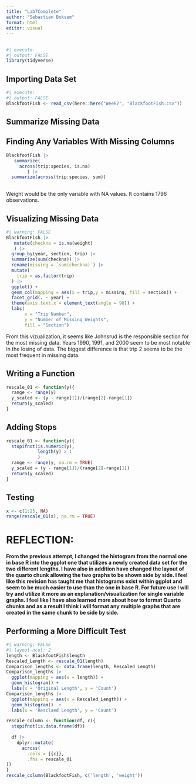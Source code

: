 ```yaml
---
title: "Lab7Complete"
author: "Sebastian Boksem"
format: html
editor: visual
---
```


## 

```r
#| execute:
#| output: FALSE
library(tidyverse)
```

## Importing Data Set

```r
#| execute:
#| output: FALSE
BlackfootFish <- read_csv(here::here("Week7", "BlackfootFish.csv"))

```

## Summarize Missing Data

## Finding Any Variables With Missing Columns

```r
BlackfootFish |>
   summarize(
     across(trip:species, is.na)
        ) |>
  summarize(across(trip:species, sum))
 
```

Weight would be the only variable with NA values. It contains 1796 observations.

## Visualizing Missing Data

```r
#| warning: FALSE
BlackfootFish |>
   mutate(checkna = is.na(weight)
   ) |>
  group_by(year, section, trip) |>
  summarize(sum(checkna)) |>
  rename(missing = `sum(checkna)`) |>
  mutate(
    trip = as.factor(trip)
  ) |>
  ggplot() +
  geom_col(mapping = aes(x = trip,y = missing, fill = section)) +
  facet_grid(. ~ year) +
  theme(axis.text.x = element_text(angle = 90)) +
  labs(
       x = "Trip Number",
       y = "Number of Missing Weights",
       fill = "Section")

```

From this vizualization, it seems like Johnsrud is the responsible section for the most missing data. Years 1990, 1991, and 2000 seem to be most notable in the losing of data. The biggest difference is that trip 2 seems to be the most frequent in missing data.

## Writing a Function

```r
rescale_01 <- function(y){
  range <- range(y)
  y_scaled <- (y - range[1])/(range[2]-range[1])
  return(y_scaled)
}
```

## Adding Stops

```r
rescale_01 <- function(y){
  stopifnot(is.numeric(y),
            length(y) > 1
            )
  range <- range(y, na.rm = TRUE)
  y_scaled = (y - range[1])/(range[2]-range[1])
  return(y_scaled)
}
```

## Testing

```r
x <- c(1:25, NA)
range(rescale_01(x), na.rm = TRUE)

```

# **REFLECTION:**

**From the previous attempt, I changed the histogram from the normal one in base R into the ggplot one that utilizes a newly created data set for the two different lengths. I have also in addition have changed the layout of the quarto chunk allowing the two graphs to be shown side by side. I feel like this revision has taught me that histograms exist within ggplot and seem to be much easier to use than the one in base R. For future use I will try and utilize it more as an explanation/visualization for single variable graphs. I feel like I have also learned more about how to format Quarto chunks and as a result I think i will format any multiple graphs that are created in the same chunk to be side by side.**

## Performing a More Difficult Test

```r
#| warning: FALSE
#| layout-ncol: 2
length <- BlackfootFish$length
Rescaled_Length <- rescale_01(length)
Comparison_lengths <- data.frame(length, Rescaled_Length)
Comparison_lengths |>
  ggplot(mapping = aes(x = length)) +
  geom_histogram() + 
  labs(x = 'Original Length', y = 'Count')
Comparison_lengths |>
  ggplot(mapping = aes(x = Rescaled_Length)) +
  geom_histogram()  + 
  labs(x = 'Resclaed Length', y = 'Count')
```

```r
rescale_column <- function(df, c){
  stopifnot(is.data.frame(df))
           
  df |>
    dplyr::mutate(
      across(
        .cols = {{c}},
        .fns = rescale_01
))
}
rescale_column(BlackfootFish, c('length', 'weight'))
```
